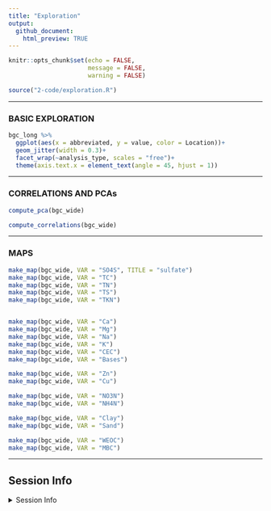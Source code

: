 ```yaml
---
title: "Exploration"
output: 
  github_document:
    html_preview: TRUE
---
```


```r
knitr::opts_chunk$set(echo = FALSE,
                      message = FALSE,
                      warning = FALSE)
```

```r
source("2-code/exploration.R")
```


---

### BASIC EXPLORATION

```r

bgc_long %>% 
  ggplot(aes(x = abbreviated, y = value, color = Location))+
  geom_jitter(width = 0.3)+
  facet_wrap(~analysis_type, scales = "free")+
  theme(axis.text.x = element_text(angle = 45, hjust = 1))

```


---

### CORRELATIONS AND PCAs

```r
compute_pca(bgc_wide)
```

```r
compute_correlations(bgc_wide)
```


---

### MAPS


```r

make_map(bgc_wide, VAR = "SO4S", TITLE = "sulfate")
make_map(bgc_wide, VAR = "TC")
make_map(bgc_wide, VAR = "TN")
make_map(bgc_wide, VAR = "TS")
make_map(bgc_wide, VAR = "TKN")


make_map(bgc_wide, VAR = "Ca")
make_map(bgc_wide, VAR = "Mg")
make_map(bgc_wide, VAR = "Na")
make_map(bgc_wide, VAR = "K")
make_map(bgc_wide, VAR = "CEC")
make_map(bgc_wide, VAR = "Bases")

make_map(bgc_wide, VAR = "Zn")
make_map(bgc_wide, VAR = "Cu")

make_map(bgc_wide, VAR = "NO3N")
make_map(bgc_wide, VAR = "NH4N")

make_map(bgc_wide, VAR = "Clay")
make_map(bgc_wide, VAR = "Sand")

make_map(bgc_wide, VAR = "WEOC")
make_map(bgc_wide, VAR = "MBC")

```




---

## Session Info 

<details>
  <summary> Session Info </summary>

Date run: `r Sys.Date()`

```r
sessionInfo()
```

</details>